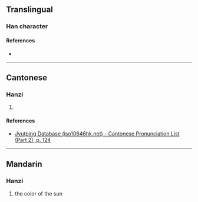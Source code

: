 {{character info}}
==Translingual==

===Han character===
{{Han char|rn=72|rad=日|as=14|sn=18|four=61027|canj=AMBB|ids=⿰日需}}

====References====
* {{Han ref|kx=0501.020|dkj=14218|dj=0871.110|hdz=21539.110|uh=66D8|ud=26328|bh=EFDC|bd=61404}}

----

==Cantonese==

===Hanzi===
{{yue-hanzi|jyut=[[jyu4]]|y=yu4}}

# {{rfdef|yue|sort=日14}}

====References====
* [http://www.iso10646hk.net/jp/document/download.jsp Jyutping Database (iso10646hk.net) - Cantonese Pronunciation List (Part 2), p. 124]

----

==Mandarin==

===Hanzi===
{{cmn-hanzi|pin=[[rú]] ([[ru2]])|wg=ju<sup>2</sup>}}

# the color of the sun